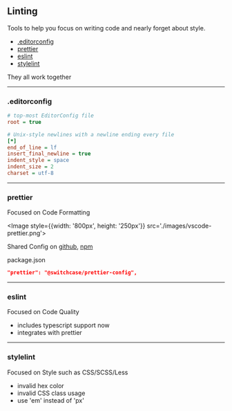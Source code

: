 ## Linting

Tools to help you focus on writing code and nearly forget about style.

- [.editorconfig](https://editorconfig.org/) 
- [prettier](https://prettier.io/)
- [eslint](https://eslint.org/)
- [stylelint](https://stylelint.io/)

They all work together

---
### .editorconfig

```ini
# top-most EditorConfig file
root = true

# Unix-style newlines with a newline ending every file
[*]
end_of_line = lf
insert_final_newline = true
indent_style = space
indent_size = 2
charset = utf-8
```

---

### prettier

Focused on Code Formatting

<Image style={{width: '800px', height: '250px'}} src='./images/vscode-prettier.png'></Image>


Shared Config on [github](https://github.com/SwitchCaseGroup/switchcase-prettier-config), [npm](https://www.npmjs.com/package/@switchcase/prettier-config)

package.json

```json
"prettier": "@switchcase/prettier-config",
```

---

### eslint

Focused on Code Quality

- includes typescript support now
- integrates with prettier

--- 

### stylelint

Focused on Style such as CSS/SCSS/Less

- invalid hex color
- invalid CSS class usage
- use 'em' instead of 'px'
